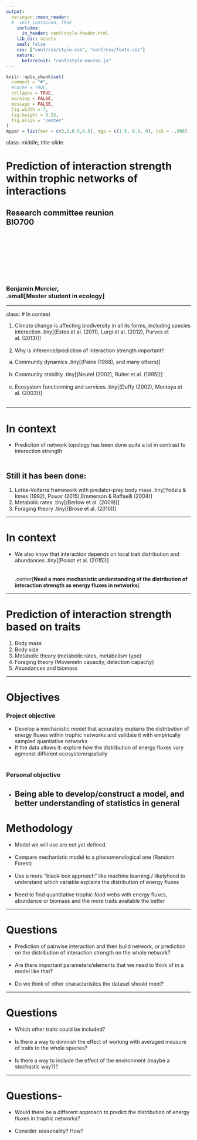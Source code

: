 ```yaml
---
output:
  xaringan::moon_reader:
  #  self_contained: TRUE
    includes:
      in_header: conf/style-header.html
    lib_dir: assets
    seal: false
    css: ["conf/css/style.css", "conf/css/fonts.css"]
    nature:
      beforeInit: "conf/style-macros.js"
---
```


```r
knitr::opts_chunk$set(
  comment = "#",
  #cache = TRUE,
  collapse = TRUE,
  warning = FALSE,
  message = FALSE,
  fig.width = 7,
  fig.height = 5.25,
  fig.align = 'center'
)
mypar = list(mar = c(3,3,0.5,0.5), mgp = c(1.5, 0.3, 0), tck = -.008)
```

class: middle, title-slide

# Prediction of interaction strength within trophic networks of interactions

## Research committee reunion <br> BIO700

<br><br><br><br><br><br><br>

### Benjamin Mercier, <br> .small[Master student in ecology]

---

class:
# In context

 1. Climate change is affecting biodiversity in all its forms, including species interaction .tiny[(Estes et al. (2011), Lurgi et al. (2012), Purves et al. (2013))]
<br><br>
 2. Why is inference/prediction of interaction strength important?<br>
  a. Community dynamics .tiny[(Paine (1988), and many others)]<br><br>
  b. Community stability .tiny[(Neutel (2002), Ruiter et al. (1995))]<br><br>
  c. Ecosystem functionning and services .tiny[(Duffy (2002), Montoya et al. (2003))]<br><br>

---

# In context

- Prediciton of network topology has been done quite a lot in contrast to interaction strength <br><br>

## Still it has been done:
1. Lotka-Volterra framework with predator-prey body mass .tiny[Yodzis & Innes (1992), Pawar (2015),Emmerson & Raffaelli (2004)]
2. Metabolic rates .tiny[(Berlow et al. (2009))]
3. Foraging theory .tiny[(Brose et al. (2010))]

---

# In context

- We also know that interaction depends on local trait distribution and abundances .tiny[(Poisot et al. (2015))]
<br><br><br>
.center[**Need a more mechanistic understanding of the distribution of interaction strength as energy fluxes in networks**]

---

# Prediction of interaction strength based on traits

  1. Body mass
  2. Body size
  2. Metabolic theory (metabolic rates, metabolism type)
  3. Foraging theory (Movemetn capacity, detection capacity)
  4. Abundances and biomass

---

# Objectives
### Project objective
- Develop a mechanistic model that accurately explains the distribution of energy fluxes within trophic networks and validate it with empirically sampled quantiative networks
- If the data allows it: explore how the distribution of energy fluxes vary agmonst different ecosystem/spatially
<br><br>

### Personal objective
- Being able to develop/construct a model, and better understanding of statistics in general
---

# Methodology
- Model we will use are not yet defined.
<br><br>
- Compare mechanistic model to a phenomenological one (Random Forest)
<br><br>
- Use a more "black-box approach" like machine learning / likelyhood to understand which variable explains the distribution of energy fluxes
<br><br>
- Need to find quantitative trophic food webs with energy fluxes, abundance or biomass and the more traits available the better

---

# Questions

- Prediction of pairwise interaction and then build network, or prediction on the distribution of interaction strength on the whole network?
<br><br>
- Are there important parameters/elements that we need to think of in a model like that?
<br><br>
- Do we think of other characteristics the dataset should meet?

---

# Questions
- Which other traits could be included?
<br><br>
- Is there a way to diminish the effect of working with averaged measure of traits to the whole species?
<br><br>
- Is there a way to include the effect of the environment (maybe a stochastic way?)?

---
#

# Questions-
- Would there be a different approach to predict the distribution of energy fluxes in trophic networks?
<br><br>
- Consider seasonality? How?